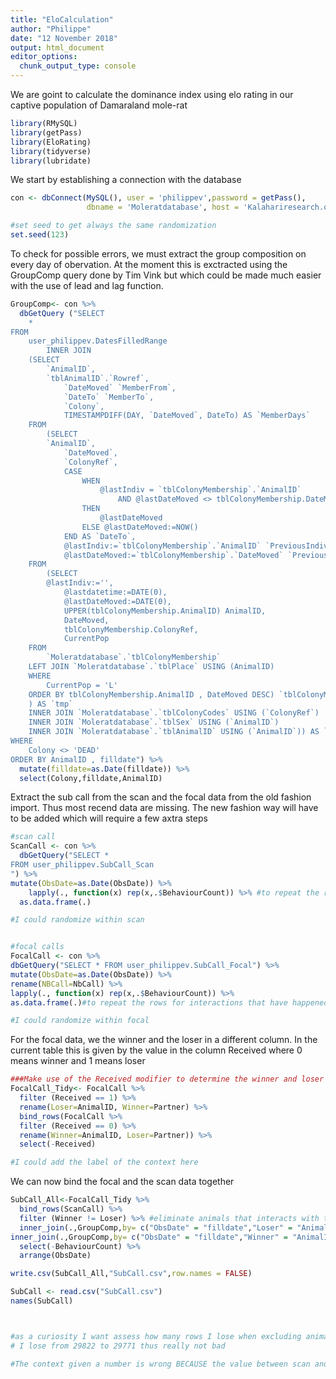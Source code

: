 ```yaml
---
title: "EloCalculation"
author: "Philippe"
date: "12 November 2018"
output: html_document
editor_options: 
  chunk_output_type: console
---
```



We are goint to calculate the dominance index using elo rating in our captive population of Damaraland mole-rat 

```r
library(RMySQL)
library(getPass)
library(EloRating)
library(tidyverse)
library(lubridate)
```

We start by establishing a connection with the database
```r
con <- dbConnect(MySQL(), user = 'philippev',password = getPass(),  
                 dbname = 'Moleratdatabase', host = 'Kalahariresearch.org')

#set seed to get always the same randomization
set.seed(123)
```



To check for possible errors, we must extract the group composition on every day of obervation. At the moment this is exctracted using the GroupComp query done by Tim Vink but which could be made much easier with the use of lead and lag function.
```r

GroupComp<- con %>%
  dbGetQuery ("SELECT 
    *
FROM
    user_philippev.DatesFilledRange
        INNER JOIN
    (SELECT 
        `AnimalID`,
        `tblAnimalID`.`Rowref`,
            `DateMoved` `MemberFrom`,
            `DateTo` `MemberTo`,
            `Colony`,
            TIMESTAMPDIFF(DAY, `DateMoved`, DateTo) AS `MemberDays`
    FROM
        (SELECT 
        `AnimalID`,
            `DateMoved`,
            `ColonyRef`,
            CASE
                WHEN
                    @lastIndiv = `tblColonyMembership`.`AnimalID`
                        AND @lastDateMoved <> tblColonyMembership.DateMoved
                THEN
                    @lastDateMoved
                ELSE @lastDateMoved:=NOW()
            END AS `DateTo`,
            @lastIndiv:=`tblColonyMembership`.`AnimalID` `PreviousIndivid`,
            @lastDateMoved:=`tblColonyMembership`.`DateMoved` `PreviousDateMoved`
    FROM
        (SELECT 
        @lastIndiv:='',
            @lastdatetime:=DATE(0),
            @lastDateMoved:=DATE(0),
            UPPER(tblColonyMembership.AnimalID) AnimalID,
            DateMoved,
            tblColonyMembership.ColonyRef,
            CurrentPop
    FROM
        `Moleratdatabase`.`tblColonyMembership`
    LEFT JOIN `Moleratdatabase`.`tblPlace` USING (AnimalID)
    WHERE
        CurrentPop = 'L'
    ORDER BY tblColonyMembership.AnimalID , DateMoved DESC) `tblColonyMembership`
    ) AS `tmp`
    INNER JOIN `Moleratdatabase`.`tblColonyCodes` USING (`ColonyRef`)
    INNER JOIN `Moleratdatabase`.`tblSex` USING (`AnimalID`)
    INNER JOIN `Moleratdatabase`.`tblAnimalID` USING (`AnimalID`)) AS `betweenqry` ON filldate BETWEEN betweenqry.MemberFrom AND betweenqry.MemberTo - INTERVAL 1 DAY 
WHERE
    Colony <> 'DEAD'
ORDER BY AnimalID , filldate") %>% 
  mutate(filldate=as.Date(filldate)) %>% 
  select(Colony,filldate,AnimalID)

```




Extract the sub call from the scan and the focal data from the old fashion import. Thus most recend data are missing. The new fashion way will have to be added which will require a few axtra steps
```r

#scan call
ScanCall <- con %>%
  dbGetQuery("SELECT *
FROM user_philippev.SubCall_Scan
") %>% 
mutate(ObsDate=as.Date(ObsDate)) %>% 
    lapply(., function(x) rep(x,.$BehaviourCount)) %>% #to repeat the rows for interactions that have happened several times
  as.data.frame(.)

#I could randomize within scan 


#focal calls
FocalCall <- con %>%
dbGetQuery("SELECT * FROM user_philippev.SubCall_Focal") %>% 
mutate(ObsDate=as.Date(ObsDate)) %>% 
rename(NBCall=NbCall) %>% 
lapply(., function(x) rep(x,.$BehaviourCount)) %>% 
as.data.frame(.)#to repeat the rows for interactions that have happened several times

#I could randomize within focal 
```


For the focal data, we the winner and the loser in a different column. In the current table this is given by the value in the column Received where 0 means winner and 1 means loser

```r

###Make use of the Received modifier to determine the winner and loser of each interaction and put the focal data in a format that it can be joined to scan data 
FocalCall_Tidy<- FocalCall %>% 
  filter (Received == 1) %>% 
  rename(Loser=AnimalID, Winner=Partner) %>% 
  bind_rows(FocalCall %>% 
  filter (Received == 0) %>% 
  rename(Winner=AnimalID, Loser=Partner)) %>% 
  select(-Received)

#I could add the label of the context here 

```


We can now bind the focal and the scan data together
```r
SubCall_All<-FocalCall_Tidy %>% 
  bind_rows(ScanCall) %>% 
  filter (Winner != Loser) %>% #eliminate animals that interacts with themselves
  inner_join(.,GroupComp,by= c("ObsDate" = "filldate","Loser" = "AnimalID","Colony"="Colony" )) %>% #this is to exclude rows where recorded loser were not part of the correct group
inner_join(.,GroupComp,by= c("ObsDate" = "filldate","Winner" = "AnimalID","Colony"="Colony" )) %>% #this is to exclude rows where recorded winner were not part of the correct group
  select(-BehaviourCount) %>% 
  arrange(ObsDate)

write.csv(SubCall_All,"SubCall.csv",row.names = FALSE)

SubCall <- read.csv("SubCall.csv")
names(SubCall)



#as a curiosity I want assess how many rows I lose when excluding animals that were apparently assign the wrong colony 
# I lose from 29822 to 29771 thus really not bad 

#The context given a number is wrong BECAUSE the value between scan and focal are not corresponding. Thus I would beed to bering the text. But for now it has no importance

```



